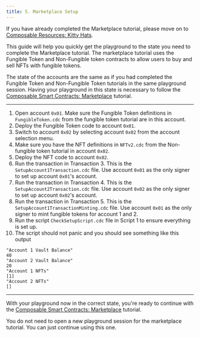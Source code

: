 ```yaml
---
title: 5. Marketplace Setup
---
```


<!-- [block:callout]
{
"type": "success",
"body": "Open the starter code for this tutorial in the Flow Playground: <a href=\"https://play.onflow.org/5a5f4fdf-f499-47a4-aef7-f01713e61fde\" target=\"\_blank\">https://play.onflow.org/5a5f4fdf-f499-47a4-aef7-f01713e61fde</a>\nThe tutorial will be asking you to take various actions to interact with this code."
}
[/block] -->

If you have already completed the Marketplace tutorial, please move on to [Composable Resources: Kitty Hats](doc:composable-resources-kitty-hats).

This guide will help you quickly get the playground to the state you need to complete the Marketplace tutorial. The marketplace tutorial uses the Fungible Token and Non-Fungible token contracts to allow users to buy and sell NFTs with fungible tokens.

The state of the accounts are the same as if you had completed the Fungible Token and Non-Fungible Token tutorials in the same playground session. Having your playground in this state is necessary to follow the [Composable Smart Contracts: Marketplace](doc:composable-smart-contracts-marketplace) tutorial.

---

1. Open account `0x01`. Make sure the Fungible Token definitions in `FungibleToken.cdc` from the fungible token tutorial are in this account.
2. Deploy the Fungible Token code to account `0x01`.
3. Switch to account `0x02` by selecting account `0x02` from the account selection menu.
4. Make sure you have the NFT definitions in `NFTv2.cdc` from the Non-fungible token tutorial in account `0x02`.
5. Deploy the NFT code to account `0x02`.
6. Run the transaction in Transaction 3. This is the `SetupAccount1Transaction.cdc` file. Use account `0x01` as the only signer to set up account `0x01`'s account.
   <!-- [block:code]
   {
   "codes": [
   {
   "code": "// SetupAccount1Transaction.cdc\n\nimport FungibleToken from 0x01\nimport NonFungibleToken from 0x02\n\n// This transaction sets up account 0x01 for the marketplace tutorial\n// by publishing a Vault reference and creating an empty NFT Collection.\ntransaction {\n prepare(acct: AuthAccount) {\n // Create a public Receiver capability to the Vault\n acct.link<&FungibleToken.Vault{FungibleToken.Receiver, FungibleToken.Balance}>\n (/public/MainReceiver, target: /storage/MainVault)\n\n log(\"Created Vault references\")\n\n // store an empty NFT Collection in account storage\n acct.save<@NonFungibleToken.Collection>(<-NonFungibleToken.createEmptyCollection(), to: /storage/NFTCollection)\n\n // publish a capability to the Collection in storage\n acct.link<&{NonFungibleToken.NFTReceiver}>(/public/NFTReceiver, target: /storage/NFTCollection)\n\n log(\"Created a new empty collection and published a reference\")\n }\n}\n",
   "language": "swift",
   "name": "SetupAccount1Transaction.cdc"
   }
   ]
   }
   [/block] -->
7. Run the transaction in Transaction 4. This is the `SetupAccount2Transaction.cdc` file. Use account `0x02` as the only signer to set up account `0x02`'s account.
   <!-- [block:code]
   {
   "codes": [
   {
   "code": "// SetupAccount2Transaction.cdc\n\nimport FungibleToken from 0x01\nimport NonFungibleToken from 0x02\n\n// This transaction adds an empty Vault to account 0x02\n// and mints an NFT with id=1 that is deposited into\n// the NFT collection on account 0x01.\ntransaction {\n\n // Private reference to this account's minter resource\n let minterRef: &NonFungibleToken.NFTMinter\n\n prepare(acct: AuthAccount) {\n // create a new vault instance with an initial balance of 30\n let vaultA <- FungibleToken.createEmptyVault()\n\n // Store the vault in the account storage\n acct.save<@FungibleToken.Vault>(<-vaultA, to: /storage/MainVault)\n\n // Create a public Receiver capability to the Vault\n let ReceiverRef = acct.link<&FungibleToken.Vault{FungibleToken.Receiver, FungibleToken.Balance}>(/public/MainReceiver, target: /storage/MainVault)\n\n log(\"Created a Vault and published a reference\")\n\n // Borrow a reference for the NFTMinter in storage\n self.minterRef = acct.borrow<&NonFungibleToken.NFTMinter>(from: /storage/NFTMinter)\n \t\t?? panic(\"Could not borrow an nft minter reference\")\n }\n execute {\n // Get the recipient's public account object\n let recipient = getAccount(0x01)\n\n // Get the Collection reference for the receiver\n // getting the public capability and borrowing a reference from it\n let receiverRef = recipient.getCapability(/public/NFTReceiver)!\n .borrow<&{NonFungibleToken.NFTReceiver}>()\n \t\t\t\t\t\t\t\t\t\t\t\t\t?? panic(\"Could not borrow an nft receiver reference\")\n\n // Mint an NFT and deposit it into account 0x01's collection\n self.minterRef.mintNFT(recipient: receiverRef)\n\n log(\"New NFT minted for account 1\")\n }\n}\n ",
   "language": "swift",
   "name": "SetupAccount2Transaction.cdc"
   }
   ]
   }
   [/block] -->
8. Run the transaction in Transaction 5. This is the `SetupAccount1TransactionMinting.cdc` file. Use account `0x01` as the only signer to mint fungible tokens for account 1 and 2.
   <!-- [block:code]
   {
   "codes": [
   {
   "code": "// SetupAccount1TransactionMinting.cdc\n\nimport FungibleToken from 0x01\nimport NonFungibleToken from 0x02\n\n// This transaction mints tokens for both accounts using\n// the minter stored on account 0x01.\ntransaction {\n\n // Public Vault Receiver References for both accounts\n let acct1Ref: &AnyResource{FungibleToken.Receiver}\n let acct2Ref: &AnyResource{FungibleToken.Receiver}\n\n // Private minter references for this account to mint tokens\n let minterRef: &FungibleToken.VaultMinter \n\n prepare(acct: AuthAccount) {\n // Get the public object for account 0x02\n let account2 = getAccount(0x02)\n\n // Retrieve public Vault Receiver references for both accounts\n self.acct1Ref = acct.getCapability(/public/MainReceiver)!\n .borrow<&FungibleToken.Vault{FungibleToken.Receiver}>()\n \t\t\t\t\t\t\t?? panic(\"Could not borrow acct1 vault receiver reference\")\n self.acct2Ref = account2.getCapability(/public/MainReceiver)!\n .borrow<&FungibleToken.Vault{FungibleToken.Receiver}>()\n \t\t\t\t\t\t\t?? panic(\"Could not borrow acct2 vault receiver reference\")\n\n // Get the stored Minter reference for account 0x01\n self.minterRef = acct.borrow<&FungibleToken.VaultMinter>(from: /storage/MainMinter)\n \t\t\t?? panic(\"Could not borrow vault minter reference\")\n }\n\n execute {\n // Mint tokens for both accounts\n self.minterRef.mintTokens(amount: UFix64(20), recipient: self.acct2Ref)\n self.minterRef.mintTokens(amount: UFix64(10), recipient: self.acct1Ref)\n\n log(\"Minted new fungible tokens for account 1 and 2\")\n }\n}\n ",
   "language": "swift",
   "name": "SetupAccount1TransactionMinting.cdc"
   }
   ]
   }
   [/block] -->
9. Run the script `CheckSetupScript.cdc` file in Script 1 to ensure everything is set up.
   <!-- [block:code]
   {
   "codes": [
   {
   "code": "// CheckSetupScript.cdc\n\nimport FungibleToken from 0x01\nimport NonFungibleToken from 0x02\n\n// This script checks that the accounts are set up correctly for the marketplace tutorial.\n//\n// Account 0x01: Vault Balance = 40, NFT.id = 1\n// Account 0x02: Vault Balance = 20, No NFTs\npub fun main() {\n // Get the accounts' public account objects\n let acct1 = getAccount(0x01)\n let acct2 = getAccount(0x02)\n\n // Get references to the account's receivers\n // by getting their public capability\n // and borrowing a reference from the capability\n let acct1ReceiverRef = acct1.getCapability(/public/MainReceiver)!\n .borrow<&FungibleToken.Vault{FungibleToken.Balance}>()\n \t\t\t\t\t\t\t\t\t\t?? panic(\"Could not borrow acct1 vault receiver reference\")\n let acct2ReceiverRef = acct2.getCapability(/public/MainReceiver)!\n .borrow<&FungibleToken.Vault{FungibleToken.Balance}>()\n \t\t\t\t\t\t\t\t\t\t?? panic(\"Could not borrow acct2 vault receiver reference\")\n\n // Log the Vault balance of both accounts and ensure they are\n // the correct numbers.\n // Account 0x01 should have 40.\n // Account 0x02 should have 20.\n log(\"Account 1 Balance\")\n log(acct1ReceiverRef.balance)\n log(\"Account 2 Balance\")\n log(acct2ReceiverRef.balance)\n\n // verify that the balances are correct\n if acct1ReceiverRef.balance != UFix64(40) || acct2ReceiverRef.balance != UFix64(20) {\n panic(\"Wrong balances!\")\n }\n\n // Find the public Receiver capability for their Collections\n let acct1Capability = acct1.getCapability(/public/NFTReceiver)!\n let acct2Capability = acct2.getCapability(/public/NFTReceiver)!\n\n // borrow references from the capabilities\n let nft1Ref = acct1Capability.borrow<&{NonFungibleToken.NFTReceiver}>()\n \t\t\t?? panic(\"Could not borrow acct1 nft receiver reference\")\n let nft2Ref = acct2Capability.borrow<&{NonFungibleToken.NFTReceiver}>()\n \t\t\t?? panic(\"Could not borrow acct2 nft receiver reference\")\n\n // Print both collections as arrays of IDs\n log(\"Account 1 NFTs\")\n log(nft1Ref.getIDs())\n\n log(\"Account 2 NFTs\")\n log(nft2Ref.getIDs())\n\n // verify that the collections are correct\n if nft1Ref.getIDs()[0] != UInt64(1) || nft2Ref.getIDs().length != 0 {\n panic(\"Wrong Collections!\")\n }\n}\n",
   "language": "swift",
   "name": "CheckSetupScript.cdc"
   }
   ]
   }
   [/block] -->
10. The script should not panic and you should see something like this output

```
"Account 1 Vault Balance"
40
"Account 2 Vault Balance"
20
"Account 1 NFTs"
[1]
"Account 2 NFTs"
[]
```

---

With your playground now in the correct state, you're ready to continue with the [Composable Smart Contracts: Marketplace](doc:composable-smart-contracts-marketplace) tutorial.

You do not need to open a new playground session for the marketplace tutorial. You can just continue using this one.
